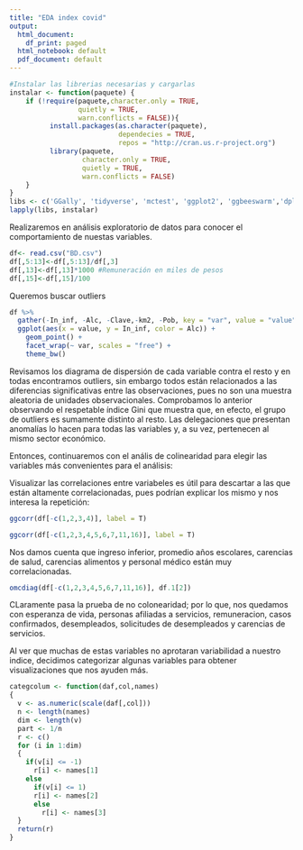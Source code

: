 ```yaml
---
title: "EDA index covid"
output:
  html_document:
    df_print: paged
  html_notebook: default
  pdf_document: default
---
```

```r
#Instalar las librerias necesarias y cargarlas
instalar <- function(paquete) {
    if (!require(paquete,character.only = TRUE,
                 quietly = TRUE, 
                 warn.conflicts = FALSE)){
          install.packages(as.character(paquete),
                           dependecies = TRUE,
                           repos = "http://cran.us.r-project.org")
          library(paquete,
                  character.only = TRUE, 
                  quietly = TRUE,
                  warn.conflicts = FALSE)
    }
}
libs <- c('GGally', 'tidyverse', 'mctest', 'ggplot2', 'ggbeeswarm','dplyr', 'plotly', 'tidyr', 'gridExtra') 
lapply(libs, instalar)
```

Realizaremos en análisis exploratorio de datos para conocer el comportamiento de nuestas variables.

```r
df<- read.csv("BD.csv")
df[,5:13]<-df[,5:13]/df[,3]
df[,13]<-df[,13]*1000 #Remuneración en miles de pesos
df[,15]<-df[,15]/100 
```

Queremos buscar outliers

```r
df %>%
  gather(-In_inf, -Alc, -Clave,-km2, -Pob, key = "var", value = "value") %>%
  ggplot(aes(x = value, y = In_inf, color = Alc)) +
    geom_point() +
    facet_wrap(~ var, scales = "free") +
    theme_bw()
```

Revisamos los diagrama de dispersión de cada variable contra el resto y en todas encontramos outliers, sin embargo todos están relacionados a las diferencias significativas entre las observaciones, pues no son una muestra aleatoria de unidades observacionales. Comprobamos lo anterior observando el respetable índice Gini que muestra que, en efecto, el grupo de outliers es sumamente distinto al resto. Las delegaciones que presentan anomalías lo hacen para todas las variables y, a su vez, pertenecen al mismo sector económico.

Entonces, continuaremos con el anális de colinearidad para elegir las variables más convenientes para el análisis:

Visualizar las correlaciones entre variabeles es útil para descartar a las que están altamente correlacionadas, pues podrían explicar los mismo y nos interesa la repetición:

```r
ggcorr(df[-c(1,2,3,4)], label = T)
```

```r
ggcorr(df[-c(1,2,3,4,5,6,7,11,16)], label = T)
```
Nos damos cuenta que ingreso inferior, promedio años escolares, carencias de salud, carencias alimentos y personal médico están muy correlacionadas.

```r
omcdiag(df[-c(1,2,3,4,5,6,7,11,16)], df.1[2])
```

CLaramente pasa la prueba de no colonearidad; por lo que, nos quedamos con esperanza de vida, personas afiliadas a servicios, remuneracion, casos confirmados, desempleados, solicitudes de desempleados y carencias de servicios.

Al ver que muchas de estas variables no aprotaran variabilidad a nuestro indice, decidimos categorizar algunas variables para obtener visualizaciones que nos ayuden más.

```r
categcolum <- function(daf,col,names)
{
  v <- as.numeric(scale(daf[,col]))
  n <- length(names)
  dim <- length(v)
  part <- 1/n
  r <- c()
  for (i in 1:dim)
  {
    if(v[i] <= -1)
      r[i] <- names[1]
    else
      if(v[i] <= 1)
      r[i] <- names[2]
      else
        r[i] <- names[3]
  }
  return(r)
}
```

